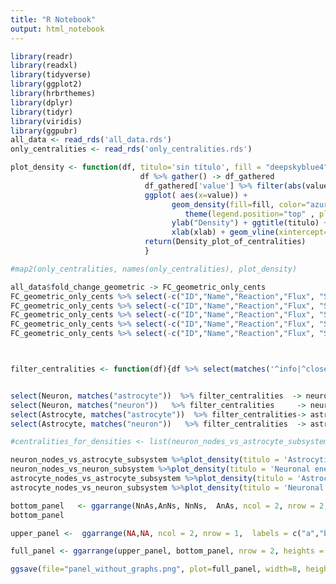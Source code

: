 ```yaml
---
title: "R Notebook"
output: html_notebook
---
```



```r
library(readr)
library(readxl)
library(tidyverse)
library(ggplot2)
library(hrbrthemes)
library(dplyr)
library(tidyr)
library(viridis)
library(ggpubr)
all_data <- read_rds('all_data.rds')
only_centralities <- read_rds('only_centralities.rds')
```

```r

plot_density <- function(df, titulo='sin título', fill = "deepskyblue4" , xlab = "Centrality", xlim = c(-0.04, 0.04)){cut = 0.005
                             df %>% gather() -> df_gathered
                              df_gathered['value'] %>% filter(abs(value) > cut) %>%
                              ggplot( aes(x=value)) +
                                    geom_density(fill=fill, color="azure4", alpha=.8)+
                                       theme(legend.position="top" , plot.title = element_text(size=8.5)) +
                                    ylab("Density") + ggtitle(titulo) +  xlim(xlim) +
                                    xlab(xlab) + geom_vline(xintercept=0, linetype="dashed", color = "black",  size=1) -> Density_plot_of_centralities
                              return(Density_plot_of_centralities)
                              }

#map2(only_centralities, names(only_centralities), plot_density)

all_data$fold_change_geometric -> FC_geometric_only_cents
FC_geometric_only_cents %>% select(-c("ID","Name","Reaction","Flux", "Sensitivity" )) %>% filter(`Node type` == "Sink/Demand Astro")     -> SD_astro
FC_geometric_only_cents %>% select(-c("ID","Name","Reaction","Flux", "Sensitivity" )) %>% filter(`Node type` == "Sink/Demand Neuron")    -> SD_neuron
FC_geometric_only_cents %>% select(-c("ID","Name","Reaction","Flux", "Sensitivity" )) %>% filter(`Node type` == "Neuron")                -> Neuron
FC_geometric_only_cents %>% select(-c("ID","Name","Reaction","Flux", "Sensitivity" )) %>% filter(`Node type` == "Astrocyte")             -> Astrocyte
FC_geometric_only_cents %>% select(-c("ID","Name","Reaction","Flux", "Sensitivity" )) %>% filter(`Node type` == "Exchange")              -> Exchange



filter_centralities <- function(df){df %>% select(matches('^info|^close|^bet|^communi|^katz|^page'))}


select(Neuron, matches("astrocyte"))  %>% filter_centralities  -> neuron_nodes_vs_astrocyte_subsystem
select(Neuron, matches("neuron"))   %>% filter_centralities     -> neuron_nodes_vs_neuron_subsystem
select(Astrocyte, matches("astrocyte"))  %>% filter_centralities-> astrocyte_nodes_vs_astrocyte_subsystem
select(Astrocyte, matches("neuron"))   %>% filter_centralities  -> astrocyte_nodes_vs_neuron_subsystem

#centralities_for_densities <- list(neuron_nodes_vs_astrocyte_subsystem,  neuron_nodes_vs_neuron_subsystem,  astrocyte_nodes_vs_astrocyte_subsystem, astrocyte_nodes_vs_neuron_subsystem )

neuron_nodes_vs_astrocyte_subsystem %>%plot_density(titulo = 'Astrocytic energy metabolism', fill = 'brown4', xlab = "Neuronal nodal contribution", xlim = c(-0.072, 0.07)) -> NnAs
neuron_nodes_vs_neuron_subsystem %>%plot_density(titulo = 'Neuronal energy metabolism', fill = 'darkorange4', xlab = "Neuronal nodal contribution", xlim = c(-0.072, 0.07)) -> NnNs
astrocyte_nodes_vs_astrocyte_subsystem %>%plot_density(titulo = 'Astrocytic energy metabolism', fill = 'darkolivegreen4', xlab = "Astrocytic nodal contribution", xlim = c(-0.099, 0.14)) -> AnAs
astrocyte_nodes_vs_neuron_subsystem %>%plot_density(titulo = 'Neuronal energy metabolism', fill = 'darkseagreen4', xlab = "Astrocytic nodal contribution", xlim = c(-0.099, 0.14)) -> AnNs #map(centralities_for_densities, plot_density)

bottom_panel   <- ggarrange(NnAs,AnNs, NnNs,  AnAs, ncol = 2, nrow = 2,  labels = c('c','d','e','f'))
bottom_panel
```

```r
upper_panel <-  ggarrange(NA,NA, ncol = 2, nrow = 1,  labels = c("a","b"))

full_panel <- ggarrange(upper_panel, bottom_panel, nrow = 2, heights = c(.6,.4))
```

```r
ggsave(file="panel_without_graphs.png", plot=full_panel, width=8, height=8, dpi = 500)
```



















